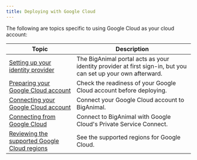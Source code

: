 ```yaml
---
title: Deploying with Google Cloud
---
```


The following are topics specific to using Google Cloud as your cloud account:

|  Topic | Description | 
| ------ | ----------- |
| [Setting up your identity provider](/biganimal/latest/getting_started/identity_provider/)| The BigAnimal portal acts as your identity provider at first sign-in, but you can set up your own afterward. | 
| [Preparing your Google Cloud account](/biganimal/latest/getting_started/preparing_cloud_account/preparing_gcp/) | Check the readiness of your Google Cloud account before deploying. | 
|  [Connecting your Google Cloud account](/biganimal/latest/getting_started/02_connecting_to_your_cloud/connecting_gcp/) | Connect your Google Cloud account to BigAnimal. |
| [Connecting from Google Cloud](/biganimal/latest/using_cluster/02_connecting_your_cluster/connecting_from_gcp/) | Connect to BigAnimal with Google Cloud's Private Service Connect. |
| [Reviewing the supported Google Cloud regions](/biganimal/latest/overview/03a_region_support/#google-cloud-regions) | See the supported regions for Google Cloud. |

